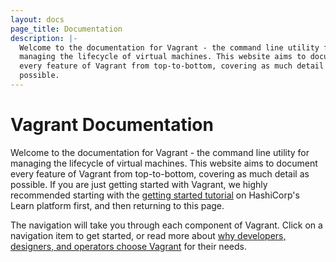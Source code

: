 ```yaml
---
layout: docs
page_title: Documentation
description: |-
  Welcome to the documentation for Vagrant - the command line utility for
  managing the lifecycle of virtual machines. This website aims to document
  every feature of Vagrant from top-to-bottom, covering as much detail as
  possible.
---
```


# Vagrant Documentation

Welcome to the documentation for Vagrant - the command line utility for managing
the lifecycle of virtual machines. This website aims to document every feature
of Vagrant from top-to-bottom, covering as much detail as possible. If you are
just getting started with Vagrant, we highly recommended starting with
the [getting started tutorial](/vagrant/tutorials) on
HashiCorp's Learn platform first, and then returning to this page.

The navigation will take you through each component of Vagrant. Click on a
navigation item to get started, or read more about
[why developers, designers, and operators choose Vagrant](/vagrant/intro)
for their needs.